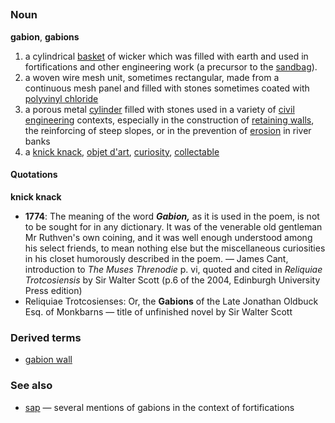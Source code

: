 =={{en}}==
===Noun===
'''gabion''', '''gabions'''
# a cylindrical [[basket]] of wicker which was filled with earth and used in fortifications and other engineering work (a precursor to the [[sandbag]]).
# a woven wire mesh unit, sometimes rectangular, made from a continuous mesh panel and filled with stones sometimes coated with [[polyvinyl chloride]] 
# a porous metal [[cylinder]] filled with stones used in a variety of [[civil engineering]] contexts, especially in the construction of [[retaining wall]]s, the reinforcing of steep slopes, or in the prevention of [[erosion]] in river banks
# a [[knick knack]], [[objet d'art]], [[curiosity]], [[collectable]]

====Quotations====
'''knick knack'''
* '''1774''': The meaning of the word ''' ''Gabion,'' ''' as it is used in the poem, is not to be sought for in any dictionary.  It was of the venerable old gentleman Mr Ruthven's own coining, and it was well enough understood among his select friends, to mean nothing else but the miscellaneous curiosities in his closet humorously described in the poem. &mdash; James Cant, introduction to ''The Muses Threnodie'' p. vi, quoted and cited in ''Reliquiae Trotcosiensis'' by Sir Walter Scott (p.6 of the 2004, Edinburgh University Press edition)
* Reliquiae Trotcosienses: Or, the '''Gabions''' of the Late Jonathan Oldbuck Esq. of Monkbarns &mdash; title of unfinished novel by Sir Walter Scott

===Derived terms===
* [[gabion wall]]


===See also===
* [[sap]] &mdash; several mentions of gabions in the context of fortifications
